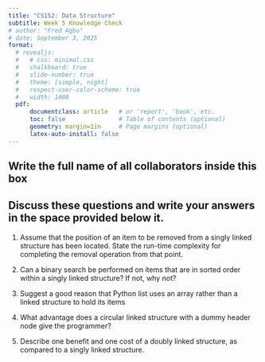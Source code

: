 ```yaml
---
title: "CS152: Data Structure"
subtitle: Week 5 Knowledge Check
# author: "Fred Agbo"
# date: September 3, 2025
format:
  # revealjs:
  #   # css: minimal.css
  #   chalkboard: true
  #   slide-number: true
  #   theme: [simple, night]
  #   respect-user-color-scheme: true
  #   width: 1400
  pdf:
      documentclass: article   # or 'report', 'book', etc.
      toc: false               # Table of contents (optional)
      geometry: margin=1in     # Page margins (optional)
      latex-auto-install: false
---
```

\vspace{-2cm}

## Write the full name of all collaborators inside this box
\fbox{\makebox[\linewidth][l]{\rule{0pt}{2cm}\hspace{0.99\linewidth}}}

\vspace{.5cm}

## Discuss these questions and write your answers in the space provided below it.

1. Assume that the position of an item to be removed from a singly linked structure
has been located. State the run-time complexity for completing the removal operation
from that point.



\vspace{2cm}


2. Can a binary search be performed on items that are in sorted order within a singly
linked structure? If not, why not?

\vspace{2.5cm}


3. Suggest a good reason that Python list uses an array rather than a linked structure
to hold its items

\vspace{2cm}

4. What advantage does a circular linked structure with a dummy header node give
the programmer?


\vspace{2cm}

5. Describe one benefit and one cost of a doubly linked structure, as compared to a
singly linked structure.


\vspace{2cm}